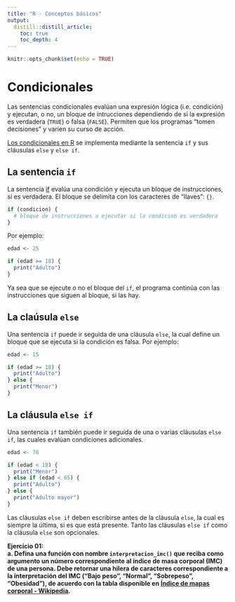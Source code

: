 ```yaml
---
title: "R - Conceptos básicos"
output: 
  distill::distill_article:
    toc: true
    toc_depth: 4
---
```


```r
knitr::opts_chunk$set(echo = TRUE)
```

# Condicionales
Las sentencias condicionales evalúan una expresión lógica (i.e. condición) y ejecutan, o no, un bloque de intrucciones dependiendo de si la expresión es verdadera (```TRUE```) o falsa (```FALSE```). Permiten que los programas "tomen decisiones" y varíen su curso de acción.

[Los condicionales en R](https://cran.r-project.org/doc/manuals/r-devel/R-lang.html#if) se implementa mediante la sentencia ```if``` y sus cláusulas ```else``` y ```else if```.

## La sentencia ```if```
La sentencia [if](https://cran.r-project.org/doc/manuals/r-devel/R-lang.html#if) evalúa una condición y ejecuta un bloque de instrucciones, si es verdadera. El bloque se delimita con los caracteres de "llaves": ```{}```. 

```r
if (condicion) {
  # bloque de instrucciones a ejecutar si la condicion es verdadera
}
```

Por ejemplo:

```r
edad <- 25

if (edad >= 18) {
  print("Adulto")
}
```

Ya sea que se ejecute o no el bloque del ```if```, el programa continúa con las instrucciones que siguen al bloque, si las hay.

## La claúsula ```else```
Una sentencia ```if``` puede ir seguida de una cláusula ```else```, la cual define un bloque que se ejecuta si la condición es falsa.
Por ejemplo:

```r
edad <- 15

if (edad >= 18) {
  print("Adulto")
} else {
  print("Menor")
}
```

## La cláusula ```else if```
Una sentencia ```if``` también puede ir seguida de una o varias cláusulas ```else if```, las cuales evalúan condiciones adicionales.

```r
edad <- 70

if (edad < 18) {
  print("Menor")
} else if (edad < 65) {
  print("Adulto")
} else {
  print("Adulto mayor")
}
```

Las cláusulas ```else if``` deben escribirse antes de la cláusula ```else```, la cual es siempre la última, si es que está presente. Tanto las cláusulas ```else if``` como la cláusula ```else``` son opcionales.

**
Ejercicio 01:  
a. Defina una función con nombre ```interpretacion_imc()``` que reciba como argumento un número correspondiente al índice de masa corporal (IMC) de una persona.  Debe retornar una hilera de caracteres correspondiente a la interpretación del IMC ("Bajo peso", "Normal", "Sobrepeso", "Obesidad"), de acuerdo con la tabla disponible en [Índice de mapas corporal - Wikipedia](https://es.wikipedia.org/wiki/%C3%8Dndice_de_masa_corporal#Interpretaci%C3%B3n).
**
